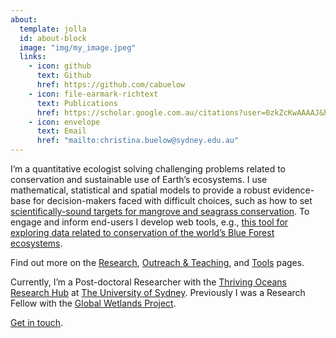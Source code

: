 ```yaml
---
about:
  template: jolla
  id: about-block
  image: "img/my_image.jpeg"
  links:
    - icon: github
      text: Github
      href: https://github.com/cabuelow
    - icon: file-earmark-richtext
      text: Publications
      href: https://scholar.google.com.au/citations?user=0zkZcKwAAAAJ&hl=en
    - icon: envelope
      text: Email
      href: "mailto:christina.buelow@sydney.edu.au"  
---
```


::: {#about-block}
:::

I'm a quantitative ecologist solving challenging problems related to conservation and sustainable use of Earth's ecosystems. I use mathematical, statistical and spatial models to provide a robust evidence-base for decision-makers faced with difficult choices, such as how to set [scientifically-sound targets for mangrove and seagrass conservation](https://www.sciencedirect.com/science/article/pii/S0960982222002354). To engage and inform end-users I develop web tools, e.g., [this tool for exploring data related to conservation of the world's Blue Forest ecosystems]( https://cbuelow.shinyapps.io/blue-forests-application/).

Find out more on the [Research](research/index.qmd), [Outreach & Teaching](outreach/index.qmd), and [Tools](tools/index.qmd) pages.

Currently, I'm a Post-doctoral Researcher with the [Thriving Oceans Research Hub](https://www.sydney.edu.au/science/our-research/research-areas/geosciences/marine-geosciences/thriving-oceans-research-hub.html) at [The University of Sydney](https://www.sydney.edu.au/). Previously I was a Research Fellow with the [Global Wetlands Project](https://globalwetlandsproject.org/).

[Get in touch](mailto:christina.buelow@sydney.edu.au).
